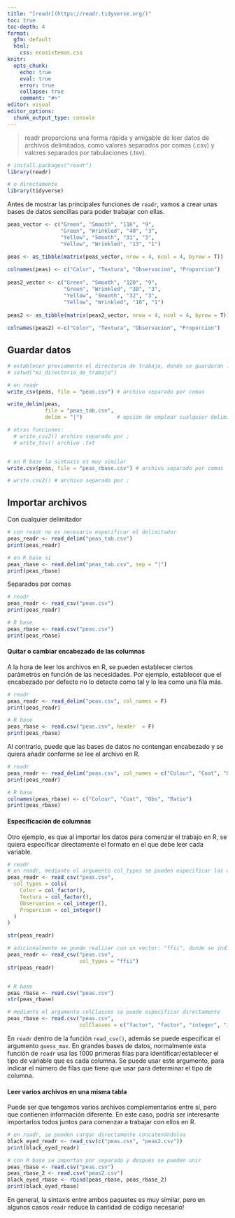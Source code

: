 ---
title: "[readr](https://readr.tidyverse.org/)"
toc: true
toc-depth: 4
format:
  gfm: default
  html:
    css: ecosistemas.css
knitr:
  opts_chunk: 
    echo: true
    eval: true
    error: true
    collapse: true
    comment: "#>" 
editor: visual
editor_options: 
  chunk_output_type: console
---

> readr proporciona una forma rápida y amigable de leer datos de archivos delimitados, como valores separados por comas (.csv) y valores separados por tabulaciones (.tsv).

```{r libreria}
# install.packages("readr")
library(readr)

# o directamente
library(tidyverse)
```

Antes de mostrar las principales funciones de `readr`, vamos a crear unas bases de datos sencillas para poder trabajar con ellas.

```{r message = FALSE, warning = FALSE}
peas_vector <- c("Green", "Smooth", "116", "9", 
                 "Green", "Wrinkled", "40", "3",  
                 "Yellow", "Smooth", "31", "3",  
                 "Yellow", "Wrinkled", "13", "1")

peas <- as_tibble(matrix(peas_vector, nrow = 4, ncol = 4, byrow = T))
   
colnames(peas) <- c("Color", "Textura", "Observacion", "Proporcion")
      
peas2_vector <- c("Green", "Smooth", "120", "9", 
                  "Green", "Wrinkled", "38", "3",  
                  "Yellow", "Smooth", "32", "3",  
                  "Yellow", "Wrinkled", "10", "1")
    
peas2 <- as_tibble(matrix(peas2_vector, nrow = 4, ncol = 4, byrow = T))
    
colnames(peas2) <-c("Color", "Textura", "Observacion", "Proporcion")
```

## Guardar datos

```{r guardar datos, message = FALSE, warning = FALSE}
# establecer previamente el directorio de trabajo, donde se guardarán los archivos
# setwd("mi_directorio_de_trabajo")

# en readr
write_csv(peas, file = "peas.csv") # archivo separado por comas

write_delim(peas,
            file = "peas_tab.csv",
            delim = "|")           # opción de emplear cualquier delimitador

# otras funciones:
  # write_csv2() archivo separado por ;
  # write_tsv() archivo .txt 


# en R base la sintaxis es muy similar
write.csv(peas, file = "peas_rbase.csv") # archivo separado por comas

# write.csv2() # archivo separado por ;
```

## Importar archivos

Con cualquier delimitador

```{r importar, message = FALSE, warning = FALSE}
# con readr no es necesario especificar el delimitador
peas_readr <- read_delim("peas_tab.csv")
print(peas_readr)

# en R base sí
peas_rbase <- read.delim("peas_tab.csv", sep = "|")
print(peas_rbase)
```

Separados por comas

```{r leer archivos, message = FALSE, warning = FALSE}
# readr
peas_readr <- read_csv("peas.csv")
print(peas_readr)

# R base
peas_rbase <- read.csv("peas.csv")
print(peas_rbase)
```

#### Quitar o cambiar encabezado de las columnas

A la hora de leer los archivos en R, se pueden establecer ciertos parámetros en función de las necesidades. Por ejemplo, establecer que el encabezado por defecto no lo detecte como tal y lo lea como una fila más.

```{r encabezado, message = FALSE}
# readr
peas_readr <- read_delim("peas.csv", col_names = F)
print(peas_readr) 

# R base
peas_rbase <- read.csv("peas.csv", header  = F)
print(peas_rbase)
```

Al contrario, puede que las bases de datos no contengan encabezado y se quiera añadir conforme se lee el archivo en R.

```{r no encabezado, message = FALSE}
# readr
peas_readr <- read_delim("peas.csv", col_names = c("Colour", "Coat", "Obs", "Ratio"))
print(peas_readr)

# R base
colnames(peas_rbase) <- c("Colour", "Coat", "Obs", "Ratio")
print(peas_rbase)
```

#### Especificación de columnas

Otro ejemplo, es que al importar los datos para comenzar el trabajo en R, se quiera especificar directamente el formato en el que debe leer cada variable.

```{r especificacion de columnas, message = FALSE}
# readr
# en readr, mediante el argumento col_types se pueden especificar las columnas directamente de forma independiente
peas_readr <- read_csv("peas.csv",
  col_types = cols(
    Color = col_factor(),
    Textura = col_factor(),
    Observacion = col_integer(),
    Proporcion = col_integer()
  )
)

str(peas_readr)

# adicionalmente se puede realizar con un vector: "ffii", donde se indica que las dos primeras columnas son factores y las dos siguientes son numÃ©ricas
peas_readr <- read_csv("peas.csv",
                       col_types = "ffii")
str(peas_readr)


# R base
peas_rbase <- read.csv("peas.csv")
str(peas_rbase)

# mediante el argumento colClasses se puede especificar directamente
peas_rbase <- read.csv("peas.csv", 
                       colClasses = c("factor", "factor", "integer", "integer"))

```

En `readr` dentro de la función `read_csv()`, además se puede especificar el argumento `guess_max`. En grandes bases de datos, normalmente esta función de `readr` usa las 1000 primeras filas para identificar/establecer el tipo de variable que es cada columna. Se puede usar este argumento, para indicar el número de filas que tiene que usar para determinar el tipo de columna.

#### Leer varios archivos en una misma tabla

Puede ser que tengamos varios archivos complementarios entre sí, pero que contienen información diferente. En este caso, podría ser interesante importarlos todos juntos para comenzar a trabajar con ellos en R.

```{r leer varios archivos en una tabla, message = FALSE, warning = FALSE}
# en readr, se pueden cargar directamente concatenándolos
black_eyed_readr <- read_csv(c("peas.csv", "peas2.csv"))
print(black_eyed_readr)

# con R base se importan por separado y después se pueden unir
peas_rbase <- read.csv("peas.csv")
peas_rbase_2 <- read.csv("peas2.csv")
black_eyed_rbase <- rbind(peas_rbase, peas_rbase_2)
print(black_eyed_rbase)
```

En general, la sintaxis entre ambos paquetes es muy similar, pero en algunos casos `readr` reduce la cantidad de código necesario!
